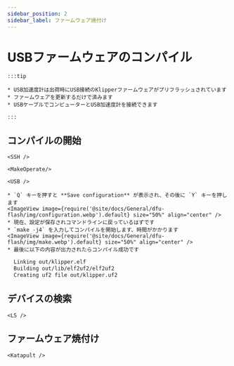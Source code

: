 ```yaml
---
sidebar_position: 2
sidebar_label: ファームウェア焼付け
---
```




# USBファームウェアのコンパイル

    :::tip

    * USB加速度計は出荷時にUSB接続のKlipperファームウェアがプリフラッシュされています
    * ファームウェアを更新するだけで済みます
    * USBケーブルでコンピューターとUSB加速度計を接続できます

    :::

## コンパイルの開始

    <SSH />

    <MakeOperate/>

    <USB />

    * `Q` キーを押すと **Save configuration** が表示され、その後に `Y` キーを押します
    <ImageView image={require('@site/docs/General/dfu-flash/img/configuration.webp').default} size="50%" align="center" />
    * 現在、設定が保存されコマンドラインに戻っているはずです
    * `make -j4` を入力してコンパイルを開始します、時間がかかります
    <ImageView image={require('@site/docs/General/dfu-flash/img/make.webp').default} size="50%" align="center" />
    * 最後に以下の内容が出力されたらコンパイル成功です

```bash
  Linking out/klipper.elf
  Building out/lib/elf2uf2/elf2uf2
  Creating uf2 file out/klipper.uf2
```

## デバイスの検索

    <LS />


## ファームウェア焼付け
    <Katapult />
